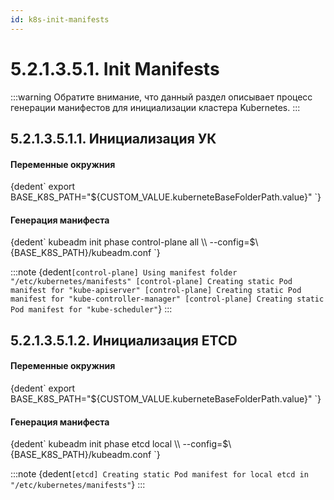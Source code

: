 ```yaml
---
id: k8s-init-manifests
---
```




# 5.2.1.3.5.1. Init Manifests

:::warning
Обратите внимание, что данный раздел описывает процесс генерации манифестов для инициализации кластера Kubernetes.
:::

## 5.2.1.3.5.1.1. Инициализация УК

<h4>Переменные окружния</h4>
<CodeBlock language="bash">
    {dedent`
        export BASE_K8S_PATH="${CUSTOM_VALUE.kuberneteBaseFolderPath.value}"
    `}
</CodeBlock>

<h4>Генерация манифеста</h4>
<CodeBlock language="bash">
    {dedent`
        kubeadm init phase control-plane all \\
          --config=$\{BASE_K8S_PATH}/kubeadm.conf
    `}
</CodeBlock>


:::note
<CodeBlock language="bash">
    {dedent`
        [control-plane] Using manifest folder "/etc/kubernetes/manifests"
        [control-plane] Creating static Pod manifest for "kube-apiserver"
        [control-plane] Creating static Pod manifest for "kube-controller-manager"
        [control-plane] Creating static Pod manifest for "kube-scheduler"
    `}
</CodeBlock>
:::

## 5.2.1.3.5.1.2. Инициализация ETCD

<h4>Переменные окружния</h4>
<CodeBlock language="bash">
    {dedent`
        export BASE_K8S_PATH="${CUSTOM_VALUE.kuberneteBaseFolderPath.value}"
    `}
</CodeBlock>

<h4>Генерация манифеста</h4>
<CodeBlock language="bash">
    {dedent`
        kubeadm init phase etcd local \\
          --config=$\{BASE_K8S_PATH}/kubeadm.conf
    `}
</CodeBlock>


:::note
<CodeBlock language="bash">
    {dedent`
        [etcd] Creating static Pod manifest for local etcd in "/etc/kubernetes/manifests"
    `}
</CodeBlock>
:::
